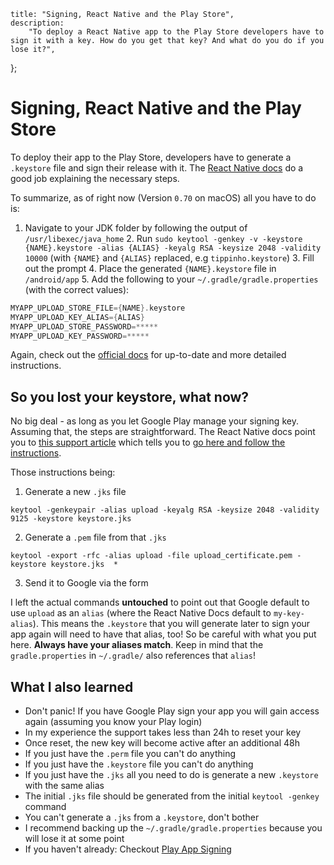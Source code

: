     title: "Signing, React Native and the Play Store",
    description:
        "To deploy a React Native app to the Play Store developers have to sign it with a key. How do you get that key? And what do you do if you lose it?",
};

# Signing, React Native and the Play Store

To deploy their app to the Play Store, developers have to generate a `.keystore` file and sign their release with it. The [React Native docs](https://reactnative.dev/docs/signed-apk-android) do a good job explaining the necessary steps.

To summarize, as of right now (Version `0.70` on macOS) all you have to do is:

1. Navigate to your JDK folder by following the output of `/usr/libexec/java_home` 2. Run `sudo
keytool -genkey -v -keystore {NAME}.keystore -alias {ALIAS} -keyalg RSA -keysize 2048 -validity
10000` (with `{NAME}` and `{ALIAS}` replaced, e.g `tippinho.keystore`) 3. Fill out the prompt 4.
   Place the generated `{NAME}.keystore` file in `/android/app` 5. Add the following to your
   `~/.gradle/gradle.properties` (with the correct values):

```gradle
MYAPP_UPLOAD_STORE_FILE={NAME}.keystore
MYAPP_UPLOAD_KEY_ALIAS={ALIAS}
MYAPP_UPLOAD_STORE_PASSWORD=*****
MYAPP_UPLOAD_KEY_PASSWORD=*****
```

Again, check out the [official docs](https://reactnative.dev/docs/signed-apk-android) for up-to-date and more detailed instructions.

## So you lost your keystore, what now?

No big deal - as long as you let Google Play manage your signing key. Assuming that, the steps are straightforward. The React Native docs point you to [this support article](https://support.google.com/googleplay/android-developer/answer/9842756?visit_id=638050049051152094-2056461076&rd=1#reset) which tells you to [go here and follow the instructions](https://support.google.com/googleplay/android-developer/contact/key).

Those instructions being:

1. Generate a new `.jks` file

```shell
keytool -genkeypair -alias upload -keyalg RSA -keysize 2048 -validity 9125 -keystore keystore.jks
```

2. Generate a `.pem` file from that `.jks`

```shell
keytool -export -rfc -alias upload -file upload_certificate.pem -keystore keystore.jks  *
```

3. Send it to Google via the form

I left the actual commands **untouched** to point out that Google default to use `upload` as
an `alias` (where the React Native Docs default to `my-key-alias`). This means the `.keystore` that
you will generate later to sign your app again will need to have that alias, too! So be careful with
what you put here. **Always have your aliases match**. Keep in mind that the `gradle.properties` in
`~/.gradle/` also references that `alias`!

## What I also learned

-   Don't panic! If you have Google Play sign your app you will gain access again (assuming you know your Play login)
-   In my experience the support takes less than 24h to reset your key
-   Once reset, the new key will become active after an additional 48h
-   If you just have the `.perm` file you can't do anything
-   If you just have the `.keystore` file you can't do anything
-   If you just have the `.jks` all you need to do is generate a new `.keystore` with the same alias
-   The initial `.jks` file should be generated from the initial `keytool -genkey` command
-   You can't generate a `.jks` from a `.keystore`, don't bother
-   I recommend backing up the `~/.gradle/gradle.properties` because you will lose it at some point
-   If you haven't already: Checkout [Play App Signing](https://support.google.com/googleplay/android-developer/answer/9842756)
